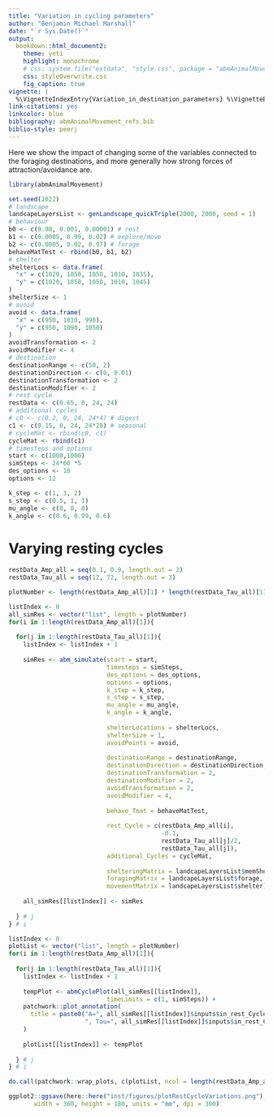```yaml
---
title: "Variation in cycling parameters"
author: "Benjamin Michael Marshall"
date: "`r Sys.Date()`"
output:
  bookdown::html_document2:
    theme: yeti
    highlight: monochrome
    # css: system.file("extdata", "style.css", package = "abmAnimalMovement")
    css: styleOverwrite.css
    fig_caption: true
vignette: |
  %\VignetteIndexEntry{Variation_in_destination_parameters} %\VignetteEngine{knitr::rmarkdown} %\VignetteEncoding{UTF-8}
link-citations: yes
linkcolor: blue
bibliography: abmAnimalMovement_refs.bib
biblio-style: peerj
---
```


Here we show the impact of changing some of the variables connected to the foraging destinations, and more generally how strong forces of attraction/avoidance are.

```r
library(abmAnimalMovement)

set.seed(2022)
# landscape
landcapeLayersList <- genLandscape_quickTriple(2000, 2000, seed = 1)
# behaviour
b0 <- c(0.98, 0.001, 0.00001) # rest
b1 <- c(0.0005, 0.99, 0.02) # explore/move
b2 <- c(0.0005, 0.02, 0.97) # forage
behaveMatTest <- rbind(b0, b1, b2)
# shelter
shelterLocs <- data.frame(
  "x" = c(1020, 1050, 1050, 1010, 1035),
  "y" = c(1020, 1050, 1050, 1010, 1045)
)
shelterSize <- 1
# avoid
avoid <- data.frame(
  "x" = c(950, 1010, 990),
  "y" = c(950, 1090, 1050)
)
avoidTransformation <- 2
avoidModifier <- 4
# destination
destinationRange <- c(50, 2)
destinationDirection <- c(0, 0.01)
destinationTransformation <- 2
destinationModifier <- 2
# rest cycle
restData <- c(0.65, 0, 24, 24)
# additional cycles
# c0 <- c(0.2, 0, 24, 24*4) # digest
c1 <- c(0.15, 0, 24, 24*28) # seasonal
# cycleMat <- rbind(c0, c1)
cycleMat <- rbind(c1)
# timesteps and options
start <- c(1000,1000)
simSteps <- 24*60 *5
des_options <- 10
options <- 12

k_step <- c(1, 3, 2)
s_step <- c(0.5, 1, 1)
mu_angle <- c(0, 0, 0)
k_angle <- c(0.6, 0.99, 0.6)
```

# Varying resting cycles

```r

restData_Amp_all = seq(0.1, 0.9, length.out = 3)
restData_Tau_all = seq(12, 72, length.out = 3)

plotNumber <- length(restData_Amp_all)[1] * length(restData_Tau_all)[1]

listIndex <- 0
all_simRes <- vector("list", length = plotNumber)
for(i in 1:length(restData_Amp_all)[1]){
  
  for(j in 1:length(restData_Tau_all)[1]){
    listIndex <- listIndex + 1
    
    simRes <- abm_simulate(start = start,
                           timesteps = simSteps,
                           des_options = des_options,
                           options = options,
                           k_step = k_step,
                           s_step = s_step,
                           mu_angle = mu_angle,
                           k_angle = k_angle,
                           
                           shelterLocations = shelterLocs,
                           shelterSize = 1,
                           avoidPoints = avoid,
                           
                           destinationRange = destinationRange,
                           destinationDirection = destinationDirection,
                           destinationTransformation = 2,
                           destinationModifier = 2,
                           avoidTransformation = 2,
                           avoidModifier = 4,
                           
                           behave_Tmat = behaveMatTest,
                           
                           rest_Cycle = c(restData_Amp_all[i],
                                          -0.1,
                                          restData_Tau_all[j]/2,
                                          restData_Tau_all[j]),
                           additional_Cycles = cycleMat,
                           
                           shelteringMatrix = landcapeLayersList$memShelter,
                           foragingMatrix = landcapeLayersList$forage,
                           movementMatrix = landcapeLayersList$shelter)
    
    all_simRes[[listIndex]] <- simRes
    
  } # j
} # i

```

```r

listIndex <- 0
plotList <- vector("list", length = plotNumber)
for(i in 1:length(restData_Amp_all)[1]){
  
  for(j in 1:length(restData_Tau_all)[1]){
    listIndex <- listIndex + 1
    
    tempPlot <- abmCyclePlot(all_simRes[[listIndex]],
                           timeLimits = c(1, simSteps)) +
    patchwork::plot_annotation(
      title = paste0("A=", all_simRes[[listIndex]]$inputs$in_rest_Cycle_A,
                     ", Tau=", all_simRes[[listIndex]]$inputs$in_rest_Cycle_TAU)
    )
    
    plotList[[listIndex]] <- tempPlot
    
  } # j
} # i

do.call(patchwork::wrap_plots, c(plotList, ncol = length(restData_Amp_all)[1]))

ggplot2::ggsave(here::here("inst/figures/plotRestCycleVariations.png"),
       width = 360, height = 180, units = "mm", dpi = 300)

```
